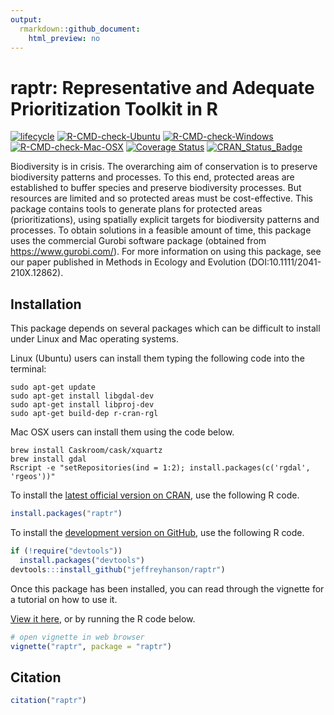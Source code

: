 ```yaml
---
output:
  rmarkdown::github_document:
    html_preview: no
---
```


<!--- README.md is generated from README.Rmd. Please edit that file -->

# raptr: Representative and Adequate Prioritization Toolkit in R

[![lifecycle](https://img.shields.io/badge/Lifecycle-stable-brightgreen.svg)](https://lifecycle.r-lib.org/articles/stages.html)
[![R-CMD-check-Ubuntu](https://img.shields.io/github/workflow/status/jeffreyhanson/raptr/Ubuntu/master.svg?label=Ubuntu)](https://github.com/jeffreyhanson/raptr/actions)
[![R-CMD-check-Windows](https://img.shields.io/github/workflow/status/jeffreyhanson/raptr/Windows/master.svg?label=Windows)](https://github.com/jeffreyhanson/raptr/actions)
[![R-CMD-check-Mac-OSX](https://img.shields.io/github/workflow/status/jeffreyhanson/raptr/Mac%20OSX/master.svg?label=Mac%20OSX)](https://github.com/jeffreyhanson/raptr/actions)
[![Coverage Status](http://codecov.io/github/jeffreyhanson/raptr/coverage.svg?branch=master)](https://codecov.io/github/jeffreyhanson/raptr?branch=master)
[![CRAN_Status_Badge](http://www.r-pkg.org/badges/version/raptr)](https://CRAN.R-project.org/package=raptr)

Biodiversity is in crisis. The overarching aim of conservation is to preserve biodiversity patterns and processes. To this end, protected areas are established to buffer species and preserve biodiversity processes. But resources are limited and so protected areas must be cost-effective. This package contains tools to generate plans for protected areas (prioritizations), using spatially explicit targets for biodiversity patterns and processes. To obtain solutions in a feasible amount  of time, this package uses the commercial Gurobi software package (obtained from <https://www.gurobi.com/>). For more information on using this package, see our paper published in Methods in Ecology and Evolution (DOI:10.1111/2041-210X.12862).

## Installation

This package depends on several packages which can be difficult to install under Linux and Mac operating systems.

Linux (Ubuntu) users can install them typing the following code into the terminal:

```
sudo apt-get update
sudo apt-get install libgdal-dev
sudo apt-get install libproj-dev
sudo apt-get build-dep r-cran-rgl
```

Mac OSX users can install them using the code below.

```
brew install Caskroom/cask/xquartz
brew install gdal
Rscript -e "setRepositories(ind = 1:2); install.packages(c('rgdal', 'rgeos'))"
```

To install the [latest official version on CRAN](https://CRAN.R-project.org/package=raptr), use the following R code.

```r
install.packages("raptr")
```

To install the [development version on GitHub](https://github.com/jeffreyhanson/raptr), use the following R code.

```r
if (!require("devtools"))
  install.packages("devtools")
devtools:::install_github("jeffreyhanson/raptr")
```

Once this package has been installed, you can read through the vignette for a tutorial on how to use it.

[View it here](http://jeffrey-hanson.com/raptr/articles/raptr.html), or by running the R code below.

```r
# open vignette in web browser
vignette("raptr", package = "raptr")
```

## Citation

```r
citation("raptr")
```
